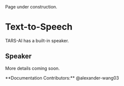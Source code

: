 
<Callout type="warning" emoji="⚠️">
Page under construction.
</Callout>

# Text-to-Speech
TARS-AI has a built-in speaker.

## Speaker
More details coming soon.

<Callout type="default" emoji="👉">
  **Documentation Contributors:** @alexander-wang03
</Callout>
